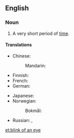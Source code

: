 ==English==

===Noun===
{{head|en|noun|head=[[blink]] of an [[eye]]}}

# {{context|idiomatic}} A very short period of [[time]].

====Translations====
{{trans-top|very short period of time}}
* Chinese:
*: Mandarin: {{t|cmn|眨眼|tr=zhǎyǎn|sc=Hani}}
* Finnish: {{t-|fi|silmänräpäys}}
* French: {{t+|fr|clin d'œil|m}}
* German: {{t+|de|Augenblick|m}}
{{trans-mid}}
* Japanese: {{t-|ja|あっという間|tr= あっというま, a-tto iu ma|sc=Jpan}} {{qualifier|the time it takes to say "Ah!"}}
* Norwegian:
*: Bokmål: {{t+|nb|øyeblikk|n}}
* Russian: {{t+|ru|мгновение ока|n|tr=mgnovénije óka|sc=Cyrl}}, {{t+|ru|мгновение|n|tr=mgnovénije|sc=Cyrl}}
{{trans-bottom}}

[[et:blink of an eye]]